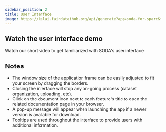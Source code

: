 ```yaml
---
sidebar_position: 2
title: User Interface
image: https://kalai.fairdataihub.org/api/generate?app=soda-for-sparc&title=User%20Interface&description=Getting%20Started
---
```



## Watch the user interface demo

Watch our short video to get familiarized with SODA's user interface

<ReactPlayer controls url="https://www.youtube.com/watch?v=Fyn9R0Tk_pU" />

## Notes

- The window size of the application frame can be easily adjusted to fit your screen by dragging the borders.
- Closing the interface will stop any on-going process (dataset organization, uploading, etc).
- Click on the document icon next to each feature's title to open the related documentation page in your browser.
- A pop-up message will appear when launching the app if a newer version is available for download.
- Tooltips are used throughout the interface to provide users with additional information.


<PageFeedback />
